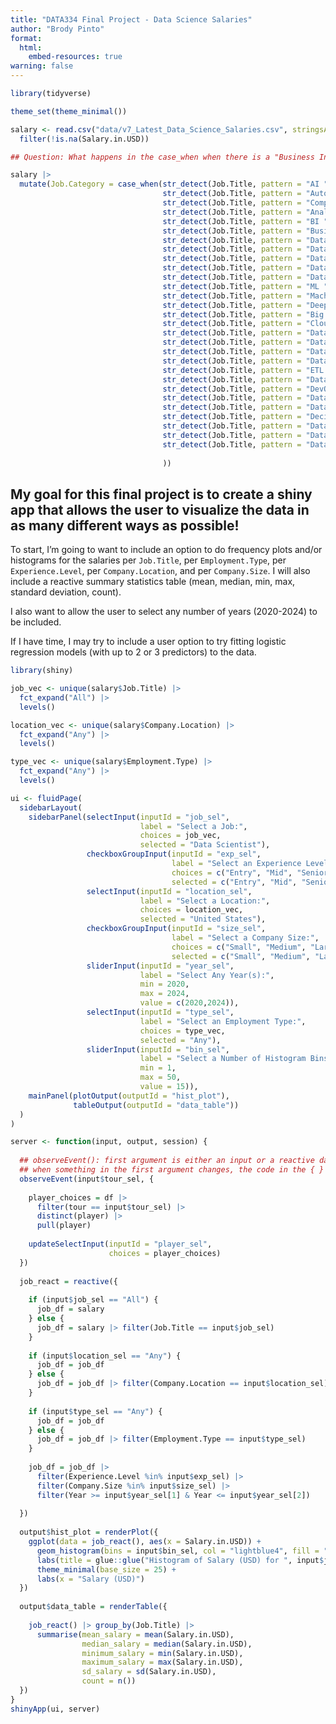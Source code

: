 ```yaml
---
title: "DATA334 Final Project - Data Science Salaries"
author: "Brody Pinto"
format: 
  html:
    embed-resources: true
warning: false
---
```


```r
library(tidyverse)

theme_set(theme_minimal())

salary <- read.csv("data/v7_Latest_Data_Science_Salaries.csv", stringsAsFactors = TRUE) |>
  filter(!is.na(Salary.in.USD))

## Question: What happens in the case_when when there is a "Business Intelligence Analyst"?

salary |>
  mutate(Job.Category = case_when(str_detect(Job.Title, pattern = "AI ") == TRUE ~ "Artificial Intelligence",
                                  str_detect(Job.Title, pattern = "Autonomous") == TRUE ~ "Artificial Intelligence",
                                  str_detect(Job.Title, pattern = "Computer Vision") == TRUE ~ "Artificial Intelligence",
                                  str_detect(Job.Title, pattern = "Analy") == TRUE ~ "Data Analytics",
                                  str_detect(Job.Title, pattern = "BI ") == TRUE ~ "Business Intelligence",
                                  str_detect(Job.Title, pattern = "Business") == TRUE ~ "Business Intelligence",
                                  str_detect(Job.Title, pattern = "Data Product") == TRUE ~ "Business Intelligence",
                                  str_detect(Job.Title, pattern = "Data Sci") == TRUE ~ "Data Science",
                                  str_detect(Job.Title, pattern = "Data Lead") == TRUE ~ "Data Science",
                                  str_detect(Job.Title, pattern = "Data Manager") == TRUE ~ "Data Science",
                                  str_detect(Job.Title, pattern = "Data Specialist") == TRUE ~ "Data Science",
                                  str_detect(Job.Title, pattern = "ML ") == TRUE ~ "Machine Learning",
                                  str_detect(Job.Title, pattern = "Machine") == TRUE ~ "Machine Learning",
                                  str_detect(Job.Title, pattern = "Deep Learning") == TRUE ~ "Machine Learning",
                                  str_detect(Job.Title, pattern = "Big ") == TRUE ~ "Big Data",
                                  str_detect(Job.Title, pattern = "Cloud") == TRUE ~ "Cloud Data",
                                  str_detect(Job.Title, pattern = "Data Architect") == TRUE ~ "Data Organization",
                                  str_detect(Job.Title, pattern = "Data Engineer") == TRUE ~ "Data Organization",
                                  str_detect(Job.Title, pattern = "Data Developer") == TRUE ~ "Data Organization",
                                  str_detect(Job.Title, pattern = "Data Infrastructure") == TRUE ~ "Data Organization",
                                  str_detect(Job.Title, pattern = "ETL ") == TRUE ~ "Data Organization",
                                  str_detect(Job.Title, pattern = "Data Operations") == TRUE ~ "Data Operations",
                                  str_detect(Job.Title, pattern = "DevOps") == TRUE ~ "Data Operations",
                                  str_detect(Job.Title, pattern = "Data Integration") == TRUE ~ "Data Operations",
                                  str_detect(Job.Title, pattern = "Data Strateg") == TRUE ~ "Data Operations",
                                  str_detect(Job.Title, pattern = "Decision Scientist") == TRUE ~ "Data Operations",
                                  str_detect(Job.Title, pattern = "Data Model") == TRUE ~ "Data Modeling",
                                  str_detect(Job.Title, pattern = "Data Quality") == TRUE ~ "Data Quality",
                                  str_detect(Job.Title, pattern = "Data Vis") == TRUE ~ "Data Visualization",
                                  
                                  ))
```

## My goal for this final project is to create a shiny app that allows the user to visualize the data in as many different ways as possible!

To start, I'm going to want to include an option to do frequency plots and/or histograms for the salaries per `Job.Title`, per `Employment.Type`, per `Experience.Level`, per `Company.Location`, and per `Company.Size`. I will also include a reactive summary statistics table (mean, median, min, max, standard deviation, count).

I also want to allow the user to select any number of years (2020-2024) to be included.

If I have time, I may try to include a user option to try fitting logistic regression models (with up to 2 or 3 predictors) to the data.

```r
library(shiny)

job_vec <- unique(salary$Job.Title) |>
  fct_expand("All") |>
  levels()

location_vec <- unique(salary$Company.Location) |>
  fct_expand("Any") |>
  levels()

type_vec <- unique(salary$Employment.Type) |>
  fct_expand("Any") |>
  levels()

ui <- fluidPage(
  sidebarLayout(
    sidebarPanel(selectInput(inputId = "job_sel", 
                             label = "Select a Job:",
                             choices = job_vec,
                             selected = "Data Scientist"),
                 checkboxGroupInput(inputId = "exp_sel",
                                    label = "Select an Experience Level:",
                                    choices = c("Entry", "Mid", "Senior", "Executive"),
                                    selected = c("Entry", "Mid", "Senior", "Executive")),
                 selectInput(inputId = "location_sel",
                             label = "Select a Location:",
                             choices = location_vec,
                             selected = "United States"),
                 checkboxGroupInput(inputId = "size_sel",
                                    label = "Select a Company Size:",
                                    choices = c("Small", "Medium", "Large"),
                                    selected = c("Small", "Medium", "Large")),
                 sliderInput(inputId = "year_sel",
                             label = "Select Any Year(s):",
                             min = 2020,
                             max = 2024,
                             value = c(2020,2024)),
                 selectInput(inputId = "type_sel",
                             label = "Select an Employment Type:",
                             choices = type_vec,
                             selected = "Any"),
                 sliderInput(inputId = "bin_sel",
                             label = "Select a Number of Histogram Bins:",
                             min = 1,
                             max = 50,
                             value = 15)),
    mainPanel(plotOutput(outputId = "hist_plot"),
              tableOutput(outputId = "data_table"))
  )
)

server <- function(input, output, session) {
  
  ## observeEvent(): first argument is either an input or a reactive data frame
  ## when something in the first argument changes, the code in the { } is triggered to update
  observeEvent(input$tour_sel, {
    
    player_choices = df |> 
      filter(tour == input$tour_sel) |>
      distinct(player) |> 
      pull(player)
    
    updateSelectInput(inputId = "player_sel",
                      choices = player_choices)
  })
  
  job_react = reactive({
    
    if (input$job_sel == "All") {
      job_df = salary
    } else {
      job_df = salary |> filter(Job.Title == input$job_sel)
    }
    
    if (input$location_sel == "Any") {
      job_df = job_df
    } else {
      job_df = job_df |> filter(Company.Location == input$location_sel)
    }
    
    if (input$type_sel == "Any") {
      job_df = job_df
    } else {
      job_df = job_df |> filter(Employment.Type == input$type_sel)
    }
    
    job_df = job_df |> 
      filter(Experience.Level %in% input$exp_sel) |>
      filter(Company.Size %in% input$size_sel) |>
      filter(Year >= input$year_sel[1] & Year <= input$year_sel[2])
    
  })
  
  output$hist_plot = renderPlot({
    ggplot(data = job_react(), aes(x = Salary.in.USD)) +
      geom_histogram(bins = input$bin_sel, col = "lightblue4", fill = "lightblue") +
      labs(title = glue::glue("Histogram of Salary (USD) for ", input$job_sel, " Jobs")) +
      theme_minimal(base_size = 25) +
      labs(x = "Salary (USD)")
  })
  
  output$data_table = renderTable({
    
    job_react() |> group_by(Job.Title) |>
      summarise(mean_salary = mean(Salary.in.USD),
                median_salary = median(Salary.in.USD),
                minimum_salary = min(Salary.in.USD),
                maximum_salary = max(Salary.in.USD),
                sd_salary = sd(Salary.in.USD),
                count = n())
  })
}
shinyApp(ui, server)
```

